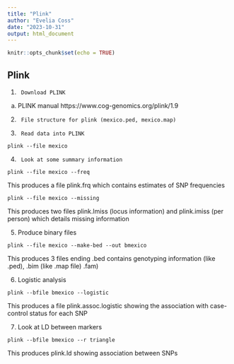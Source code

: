 ---
title: "Plink"
author: "Evelia Coss"
date: "2023-10-31"
output: html_document
---

```{r setup, include=FALSE}
knitr::opts_chunk$set(echo = TRUE)
```

## Plink

1)      Download PLINK
a.  PLINK manual https://www.cog-genomics.org/plink/1.9

2)      File structure for plink (mexico.ped, mexico.map)

3)      Read data into PLINK

```
plink --file mexico
```

4)      Look at some summary information

```
plink --file mexico --freq
```

This produces a file plink.frq which contains estimates of SNP frequencies

```
plink --file mexico --missing
```

This produces two files plink.lmiss (locus information) and plink.imiss (per person) which details missing information

5)  Produce binary files

```
plink --file mexico --make-bed --out bmexico
```

This produces 3 files ending .bed contains genotyping information (like .ped), .bim (like .map file)
.fam)

6) Logistic analysis

```
plink --bfile bmexico --logistic
```

This produces a file plink.assoc.logistic showing the association  with case-control status for each SNP

7) Look at LD between markers

```
plink --bfile bmexico --r triangle
```

This produces plink.ld showing association between SNPs


